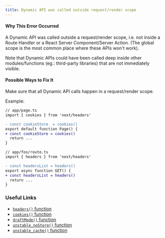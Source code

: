 ```yaml
---
title: Dynamic API was called outside request/render scope
---
```


#### Why This Error Occurred

A Dynamic API was called outside a request/render scope, i.e. not inside a Route Handler or a React Server Component/Server Action.
(The global scope is the most common place where these APIs won't work).

Note that Dynamic APIs could have been called deep inside other modules/functions (eg.: third-party libraries) that are not immediately visible.

#### Possible Ways to Fix It

Make sure that all Dynamic API calls happen in a request/render scope.

Example:

```diff
// app/page.ts
import { cookies } from 'next/headers'

- const cookieStore  = cookies()
export default function Page() {
+ const cookieStore = cookies()
  return ...
}
```

```diff
// app/foo/route.ts
import { headers } from 'next/headers'

- const headersList = headers()
export async function GET() {
+ const headersList = headers()
  return ...
}
```

### Useful Links

- [`headers()` function](https://nextjs.org/docs/app/api-reference/functions/headers)
- [`cookies()` function](https://nextjs.org/docs/app/api-reference/functions/cookies)
- [`draftMode()` function](https://nextjs.org/docs/app/api-reference/functions/draft-mode)
- [`unstable_noStore()` function](https://nextjs.org/docs/app/api-reference/functions/unstable_noStore)
- [`unstable_cache()` function](https://nextjs.org/docs/app/api-reference/functions/unstable_cache)
